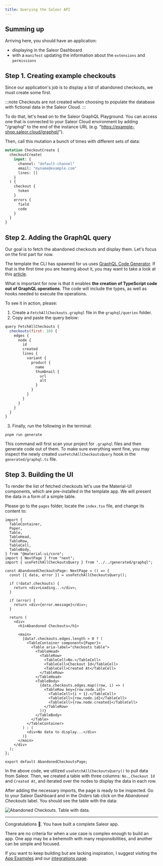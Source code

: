 ```yaml
---
title: Querying the Saleor API
---
```


## Summing up

Arriving here, you should have an application:

- displaying in the Saleor Dashboard
- with a `manifest` updating the information about the `extensions` and `permissions`

## Step 1. Creating example checkouts

Since our application's job is to display a list of abandoned checkouts, we must create some first.

:::note
Checkouts are not created when choosing to populate the database with fictional data in the Saleor Cloud.
:::

To do that, let's head on to the Saleor GraphQL Playground. You can access one that is connected to your Saleor Cloud environment by adding "/graphql" to the end of the instance URL (e.g. "https://example-shop.saleor.cloud/graphql/").

Then, call this mutation a bunch of times with different sets of data:

```graphql
mutation CheckoutCreate {
  checkoutCreate(
    input: {
      channel: "default-channel"
      email: "myname@example.com"
      lines: []
    }
  ) {
    checkout {
      token
    }
    errors {
      field
      code
    }
  }
}
```

## Step 2. Adding the GraphQL query

Our goal is to fetch the abandoned checkouts and display them. Let's focus on the first part for now.

The template the CLI has spawned for us uses [GraphQL Code Generator](https://the-guild.dev/graphql/codegen). If that is the first time you are hearing about it, you may want to take a look at this [article](https://learn.saleor.io/setup/graphql-code-generator/).

What is important for now is that it enables **the creation of TypeScript code out of GraphQL operations**. The code will include the types, as well as hooks needed to execute the operations.

To see it in action, please:

1. Create a `FetchAllCheckouts.graphql` file in the `graphql/queries` folder.
2. Copy and paste the query below:

```jsx
query FetchAllCheckouts {
  checkouts(first: 10) {
    edges {
      node {
        id
        created
        lines {
          variant {
            product {
              name
              thumbnail {
                url
                alt
              }
            }
          }
        }
      }
    }
  }
}
```

3. Finally, run the following in the terminal:

```shell
pnpm run generate
```

This command will first scan your project for `.graphql` files and then generate code out of them. To make sure everything went fine, you may inspect the newly created `useFetchAllCheckoutsQuery` hook in the `generated/graphql.ts` file.

## Step 3. Building the UI

To render the list of fetched checkouts let's use the Material-UI components, which are pre-installed in the template app. We will present the data in a form of a simple table.

Please go to the `pages` folder, locate the `index.tsx` file, and change its content to:

```tsx
import {
  TableContainer,
  Paper,
  Table,
  TableHead,
  TableRow,
  TableCell,
  TableBody,
} from "@material-ui/core";
import { NextPage } from "next";
import { useFetchAllCheckoutsQuery } from "../../generated/graphql";

const AbandonedCheckoutsPage: NextPage = () => {
  const [{ data, error }] = useFetchAllCheckoutsQuery();

  if (!data?.checkouts) {
    return <div>Loading...</div>;
  }

  if (error) {
    return <div>{error.message}</div>;
  }

  return (
    <div>
      <h1>Abandoned Checkouts</h1>

      <main>
        {data?.checkouts.edges.length > 0 ? (
          <TableContainer component={Paper}>
            <Table aria-label="checkouts table">
              <TableHead>
                <TableRow>
                  <TableCell>No.</TableCell>
                  <TableCell>Checkout Id</TableCell>
                  <TableCell>Created At</TableCell>
                </TableRow>
              </TableHead>
              <TableBody>
                {data.checkouts.edges.map((row, i) => (
                  <TableRow key={row.node.id}>
                    <TableCell>{i + 1}.</TableCell>
                    <TableCell>{row.node.id}</TableCell>
                    <TableCell>{row.node.created}</TableCell>
                  </TableRow>
                ))}
              </TableBody>
            </Table>
          </TableContainer>
        ) : (
          <div>No data to display...</div>
        )}
      </main>
    </div>
  );
};

export default AbandonedCheckoutsPage;
```

In the above code, we utilized `useFetchAllCheckoutsQuery()` to pull data from Saleor. Then, we created a table with three columns: `No.`, `Checkout Id` and `Created At`, and iterated over the nodes to display the data in each row.

After adding the necessary imports, the page is ready to be inspected. Go to your Saleor Dashboard and in the _Orders_ tab click on the _Abandoned Checkouts_ label. You should see the table with the data:

![Abandoned Checkouts. Table with data.](../../../screenshots/apps-quickstart/checkouts-list.png)

---

Congratulations 👏. You have built a complete Saleor app.

There are no criteria for when a use case is complex enough to build an app. One app may be a behemoth with many responsibilities, and another can be simple and focused.

If you want to keep building but are lacking inspiration, I suggest visiting the [App Examples](developer/extending/apps/developing-apps/app-examples.mdx) and our [integrations page](https://saleor.io/integrations/).
